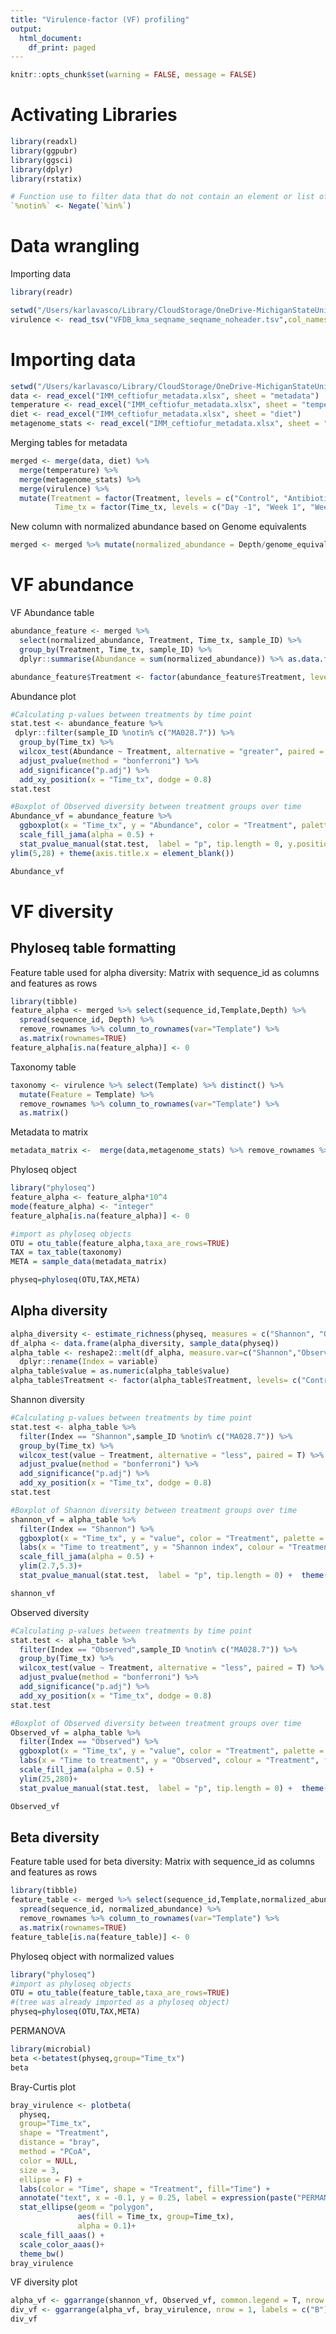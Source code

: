 ```yaml
---
title: "Virulence-factor (VF) profiling"
output:
  html_document:
    df_print: paged
---
```


```r
knitr::opts_chunk$set(warning = FALSE, message = FALSE) 
```

# Activating Libraries
```r
library(readxl)
library(ggpubr)
library(ggsci)
library(dplyr)
library(rstatix)

# Function use to filter data that do not contain an element or list of elements with dplyr
`%notin%` <- Negate(`%in%`)
```

# Data wrangling

Importing data
```r
library(readr)

setwd("/Users/karlavasco/Library/CloudStorage/OneDrive-MichiganStateUniversity/Manning_lab/Mastitis_project/metagenome_KV/tables/virulence/")
virulence <- read_tsv("VFDB_kma_seqname_seqname_noheader.tsv",col_names = c("Template",	"Score",	"Expected",	"Template_length",	"Template_Identity",	"Template_Coverage",	"Query_Identity",	"Query_Coverage",	"Depth",	"q_value",	"p_value","sequence_id"))
```

# Importing data
```r
setwd("/Users/karlavasco/Library/CloudStorage/OneDrive-MichiganStateUniversity/Manning_lab/Mastitis_project/metagenome_KV/tables/metadata/")
data <- read_excel("IMM_ceftiofur_metadata.xlsx", sheet = "metadata")
temperature <- read_excel("IMM_ceftiofur_metadata.xlsx", sheet = "temperature")
diet <- read_excel("IMM_ceftiofur_metadata.xlsx", sheet = "diet")
metagenome_stats <- read_excel("IMM_ceftiofur_metadata.xlsx", sheet = "metagenome_stats")
```

Merging tables for metadata
```r
merged <- merge(data, diet) %>% 
  merge(temperature) %>%
  merge(metagenome_stats) %>% 
  merge(virulence) %>% 
  mutate(Treatment = factor(Treatment, levels = c("Control", "Antibiotic")),
          Time_tx = factor(Time_tx, levels = c("Day -1", "Week 1", "Week 5", "Week 9")))
```

New column with normalized abundance based on Genome equivalents
```r
merged <- merged %>% mutate(normalized_abundance = Depth/genome_equivalents*100)
```

# VF abundance

VF Abundance table
```r
abundance_feature <- merged %>% 
  select(normalized_abundance, Treatment, Time_tx, sample_ID) %>% 
  group_by(Treatment, Time_tx, sample_ID) %>% 
  dplyr::summarise(Abundance = sum(normalized_abundance)) %>% as.data.frame() %>% mutate(Type="Virulence")

abundance_feature$Treatment <- factor(abundance_feature$Treatment, levels= c("Control","Antibiotic"))

```

Abundance plot
```r
#Calculating p-values between treatments by time point
stat.test <- abundance_feature %>% 
 dplyr::filter(sample_ID %notin% c("MA028.7")) %>% 
  group_by(Time_tx) %>%
  wilcox_test(Abundance ~ Treatment, alternative = "greater", paired = T) %>%
  adjust_pvalue(method = "bonferroni") %>%
  add_significance("p.adj") %>%
  add_xy_position(x = "Time_tx", dodge = 0.8)
stat.test

#Boxplot of Observed diversity between treatment groups over time
Abundance_vf = abundance_feature %>%  
  ggboxplot(x = "Time_tx", y = "Abundance", color = "Treatment", palette = "jama", fill = "Treatment", add = c("jitter"), notch = F, outlier.shape = NA,facet.by = "Type", ylab = F, xlab = F) +
  scale_fill_jama(alpha = 0.5) +
  stat_pvalue_manual(stat.test,  label = "p", tip.length = 0, y.position = c(25,20,18,25)) +
ylim(5,28) + theme(axis.title.x = element_blank())

Abundance_vf
```

# VF diversity

## Phyloseq table formatting

Feature table used for alpha diversity: Matrix with sequence_id as columns and features as rows
```r
library(tibble)
feature_alpha <- merged %>% select(sequence_id,Template,Depth) %>% 
  spread(sequence_id, Depth) %>% 
  remove_rownames %>% column_to_rownames(var="Template") %>% 
  as.matrix(rownames=TRUE)
feature_alpha[is.na(feature_alpha)] <- 0
```

Taxonomy table
```r
taxonomy <- virulence %>% select(Template) %>% distinct() %>%
  mutate(Feature = Template) %>% 
  remove_rownames %>% column_to_rownames(var="Template") %>% 
  as.matrix()
```

Metadata to matrix
```r
metadata_matrix <-  merge(data,metagenome_stats) %>% remove_rownames %>% column_to_rownames(var="sequence_id")
```

Phyloseq object
```r
library("phyloseq")
feature_alpha <- feature_alpha*10^4
mode(feature_alpha) <- "integer"
feature_alpha[is.na(feature_alpha)] <- 0

#import as phyloseq objects
OTU = otu_table(feature_alpha,taxa_are_rows=TRUE)
TAX = tax_table(taxonomy)
META = sample_data(metadata_matrix)

physeq=phyloseq(OTU,TAX,META)
```

## Alpha diversity
```r
alpha_diversity <- estimate_richness(physeq, measures = c("Shannon", "Observed", "Chao1"))
df_alpha <- data.frame(alpha_diversity, sample_data(physeq))
alpha_table <- reshape2::melt(df_alpha, measure.var=c("Shannon","Observed","Chao1"),id.vars=c("Time_tx","Treatment","sample_ID","study_ID","Block","Cohort")) %>% mutate(Type="Virulence") %>% 
  dplyr::rename(Index = variable)
alpha_table$value = as.numeric(alpha_table$value)
alpha_table$Treatment <- factor(alpha_table$Treatment, levels= c("Control","Antibiotic"))
```

Shannon diversity
```r
#Calculating p-values between treatments by time point
stat.test <- alpha_table %>% 
  filter(Index == "Shannon",sample_ID %notin% c("MA028.7")) %>% 
  group_by(Time_tx) %>%
  wilcox_test(value ~ Treatment, alternative = "less", paired = T) %>%
  adjust_pvalue(method = "bonferroni") %>%
  add_significance("p.adj") %>%
  add_xy_position(x = "Time_tx", dodge = 0.8)
stat.test

#Boxplot of Shannon diversity between treatment groups over time
shannon_vf = alpha_table %>% 
  filter(Index == "Shannon") %>% 
  ggboxplot(x = "Time_tx", y = "value", color = "Treatment", palette = "jama", fill = "Treatment", add = c("jitter"), notch = F, outlier.shape = NA,facet.by = "Type") +
  labs(x = "Time to treatment", y = "Shannon index", colour = "Treatment", fill = "Treatment") + 
  scale_fill_jama(alpha = 0.5) +
  ylim(2.7,5.3)+
  stat_pvalue_manual(stat.test,  label = "p", tip.length = 0) +  theme(axis.title.x = element_blank())

shannon_vf
```

Observed diversity
```r
#Calculating p-values between treatments by time point
stat.test <- alpha_table %>% 
  filter(Index == "Observed",sample_ID %notin% c("MA028.7")) %>% 
  group_by(Time_tx) %>%
  wilcox_test(value ~ Treatment, alternative = "less", paired = T) %>%
  adjust_pvalue(method = "bonferroni") %>%
  add_significance("p.adj") %>%
  add_xy_position(x = "Time_tx", dodge = 0.8)
stat.test

#Boxplot of Observed diversity between treatment groups over time
Observed_vf = alpha_table %>% 
  filter(Index == "Observed") %>% 
  ggboxplot(x = "Time_tx", y = "value", color = "Treatment", palette = "jama", fill = "Treatment", add = c("jitter"), notch = F, outlier.shape = NA,facet.by = "Type") +
  labs(x = "Time to treatment", y = "Observed", colour = "Treatment", fill = "Treatment") + 
  scale_fill_jama(alpha = 0.5) +
  ylim(25,280)+
  stat_pvalue_manual(stat.test,  label = "p", tip.length = 0) +  theme(axis.title.x = element_blank())

Observed_vf
```

## Beta diversity 
Feature table used for beta diversity: Matrix with sequence_id as columns and features as rows
```r
library(tibble)
feature_table <- merged %>% select(sequence_id,Template,normalized_abundance) %>% 
  spread(sequence_id, normalized_abundance) %>% 
  remove_rownames %>% column_to_rownames(var="Template") %>% 
  as.matrix(rownames=TRUE)
feature_table[is.na(feature_table)] <- 0
```

Phyloseq object with normalized values
```r
library("phyloseq")
#import as phyloseq objects
OTU = otu_table(feature_table,taxa_are_rows=TRUE)
#(tree was already imported as a phyloseq object)
physeq=phyloseq(OTU,TAX,META)
```

PERMANOVA
```r
library(microbial)
beta <-betatest(physeq,group="Time_tx")
beta
```

Bray-Curtis plot
```r
bray_virulence <- plotbeta(
  physeq,
  group="Time_tx",
  shape = "Treatment",
  distance = "bray",
  method = "PCoA",
  color = NULL,
  size = 3,
  ellipse = F) + 
  labs(color = "Time", shape = "Treatment", fill="Time") + 
  annotate("text", x = -0.1, y = 0.25, label = expression(paste("PERMANOVA, ",F ,"= 4.79, ",paste(italic('p')),"=0.001")), colour = "black", size = 4) + ggtitle("Virulence") +
  stat_ellipse(geom = "polygon",
               aes(fill = Time_tx, group=Time_tx), 
               alpha = 0.1)+
  scale_fill_aaas() +
  scale_color_aaas()+
  theme_bw()
bray_virulence
```

VF diversity plot
```r
alpha_vf <- ggarrange(shannon_vf, Observed_vf, common.legend = T, nrow = 1)
div_vf <- ggarrange(alpha_vf, bray_virulence, nrow = 1, labels = c("B"))
div_vf
```

